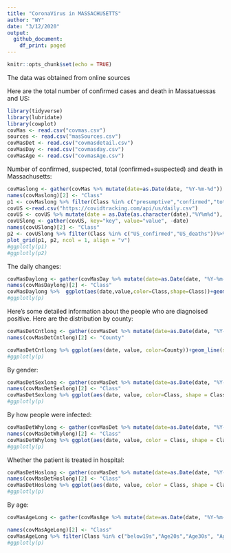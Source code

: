 ```yaml
---
title: "CoronaVirus in MASSACHUSETTS"
author: "WY"
date: "3/12/2020"
output:
  github_document:
    df_print: paged
---
```


```r
knitr::opts_chunk$set(echo = TRUE)
```


The data was obtained from online sources

Here are the total number of confirmed cases and death in Massatuessas and US:
```r
library(tidyverse)
library(lubridate)
library(cowplot)
covMas <- read.csv("covmas.csv")
sources <- read.csv("masSources.csv")
covMasDet <- read.csv("covmasdetail.csv")
covMasDay <- read.csv("covmasday.csv")
covMasAge <- read.csv("covmasAge.csv")
```

Number of confirmed, suspected, total (confirmed+suspected) and death in Massachusetts:


```r
covMaslong <- gather(covMas %>% mutate(date=as.Date(date, "%Y-%m-%d")) %>% select(-X), key="key", value="value", -date)
names(covMaslong)[2] <- "Class"
p1 <- covMaslong %>% filter(Class %in% c("presumptive","confirmed","total", "death"))%>% ggplot(aes(date,value,color=Class,shape=Class))+geom_line(size=.5)+geom_point(size=1)+ylab("numbers of people")+xlab("")+theme(axis.text.x = element_text(angle = 60, hjust = 1))
covUS <-read.csv("https://covidtracking.com/api/us/daily.csv")
covUS <- covUS %>% mutate(date = as.Date(as.character(date),"%Y%m%d"), US_confirmed = positive, US_deaths = death) %>% select(date, US_confirmed, US_deaths)
covUSlong <- gather(covUS, key="key", value="value", -date)
names(covUSlong)[2] <- "Class"
p2 <- covUSlong %>% filter(Class %in% c("US_confirmed","US_deaths"))%>% ggplot(aes(date,value,color=Class,shape=Class))+geom_line(size=.5)+geom_point(size=1)+ylab("numbers of people")+xlab("")+theme(axis.text.x = element_text(angle = 60, hjust = 1))
plot_grid(p1, p2, ncol = 1, align = "v")
#ggplotly(p1)
#ggplotly(p2)
```

The daily changes:

```r
covMasDaylong <- gather(covMasDay %>% mutate(date=as.Date(date, "%Y-%m-%d")) %>% select(-X), key="key", value="value", -date)
names(covMasDaylong)[2] <- "Class"
covMasDaylong %>%  ggplot(aes(date,value,color=Class,shape=Class))+geom_line(size=.5)+geom_point(size=1)+ylab("numbers of people")+xlab("")+theme(axis.text.x = element_text(angle = 60, hjust = 1))
#ggplotly(p)
```

Here's some detailed information about the people who are diagnoised positive. Here are the distribution by county:

```r
covMasDetCntlong <- gather(covMasDet %>% mutate(date=as.Date(date, "%Y-%m-%d")) %>% select(-X) %>% select(date,Barnstable,Berkshire,Bristol,Franklin,Essex,Hampden,Hampshire,Middlesex,Norfolk,DukesNantucket,Plymouth,Suffolk,Worcester,CntUnknown), key="key", value="value", -date)
names(covMasDetCntlong)[2] <- "County"

covMasDetCntlong %>% ggplot(aes(date, value, color=County))+geom_line(size=.5)+geom_point(size=1)+ylab("numbers of people")+xlab("")+theme(axis.text.x = element_text(angle = 60, hjust = 1))
#ggplotly(p)
```

By gender:

```r
covMasDetSexlong <- gather(covMasDet %>% mutate(date=as.Date(date, "%Y-%m-%d")) %>% select(-X) %>% select(date,Male,Female,sexUnknown), key="key", value="value", -date)
names(covMasDetSexlong)[2] <- "Class"
covMasDetSexlong %>% ggplot(aes(date, value, color=Class, shape = Class)) + geom_line(size = .5) + geom_point(size = 1) + ylab("numbers of people") + xlab("") + theme(axis.text.x = element_text(angle = 60, hjust = 1))
#ggplotly(p)
```

By how people were infected:

```r
covMasDetWhylong <- gather(covMasDet %>% mutate(date=as.Date(date, "%Y-%m-%d")) %>% select(-X) %>% select(date,Biogen,Travel,LocalTransmission,UnkownReason), key="key", value="value", -date)
names(covMasDetWhylong)[2] <- "Class"
covMasDetWhylong %>% ggplot(aes(date, value, color = Class, shape = Class)) + geom_line(size = .5) + geom_point(size = 1) + ylab("numbers of people") + xlab("") + theme(axis.text.x = element_text(angle = 60, hjust = 1))
#ggplotly(p)
```

Whether the patient is treated in hospital:


```r
covMasDetHoslong <- gather(covMasDet %>% mutate(date=as.Date(date, "%Y-%m-%d")) %>% select(-X) %>% select(date,hospitalized,notHospitalized,Hosunknown), key="key", value="value", -date)
names(covMasDetHoslong)[2] <- "Class"
covMasDetHoslong %>% ggplot(aes(date, value, color = Class, shape = Class)) + geom_line(size = .5) + geom_point(size = 1) + ylab("numbers of people") + xlab("") + theme(axis.text.x = element_text(angle = 60, hjust = 1))
#ggplotly(p)
```

By age:

```r
covMasAgeLong <- gather(covMasAge %>% mutate(date=as.Date(date, "%Y-%m-%d")) %>% select(-X),key="key", value="value", -date)

names(covMasAgeLong)[2] <- "Class"
covMasAgeLong %>% filter(Class %in% c("below19s","Age20s","Age30s", "Age40s", "Age50s", "Age60s", "above70", "ageUnknown"))%>% ggplot(aes(date, value, color = Class)) + geom_line(size = .5) + geom_point(size = 1) + xlab("") + ylab("Number of people infected CovID-19")
#ggplotly(p)
```